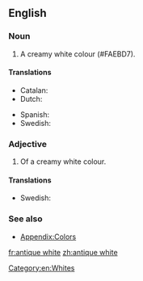 ==English==

===Noun===
{{en-noun|-}}

# A creamy white colour (#FAEBD7).
#: {{color panel|FAEBD7}}

====Translations====
{{trans-top|colour}}
* Catalan: {{t|ca|blanc trencat}}
* Dutch: {{t|nl|gebroken wit}}
{{trans-mid}}
* Spanish: {{t|es|blanco roto}}
* Swedish: {{t|sv|antikvit}}
{{trans-bottom}}

===Adjective===
{{en-adj|-}}

# Of a creamy white colour.

====Translations====
{{trans-top|colour}}
* Swedish: {{t|sv|antikvit}}
{{trans-mid}}
{{trans-bottom}}

===See also===
* [[Appendix:Colors]]

[[Category:en:Whites]]

[[fr:antique white]]
[[zh:antique white]]